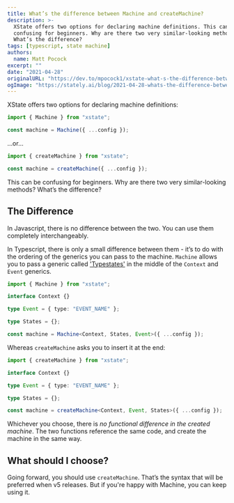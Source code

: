```yaml
---
title: What’s the difference between Machine and createMachine?
description: >-
  XState offers two options for declaring machine definitions. This can be
  confusing for beginners. Why are there two very similar-looking methods?
  What’s the difference?
tags: [typescript, state machine]
authors:
  name: Matt Pocock
excerpt: ""
date: "2021-04-28"
originalURL: "https://dev.to/mpocock1/xstate-what-s-the-difference-between-machine-and-createmachine-15h1"
ogImage: "https://stately.ai/blog/2021-04-28-whats-the-difference-between-machine-and-createmachine.png"
---
```


XState offers two options for declaring machine definitions:

```ts
import { Machine } from "xstate";

const machine = Machine({ ...config });
```

…or…

```ts
import { createMachine } from "xstate";

const machine = createMachine({ ...config });
```

This can be confusing for beginners. Why are there two very similar-looking methods? What’s the difference?

## The Difference

In Javascript, there is no difference between the two. You can use them completely interchangeably.

In Typescript, there is only a small difference between them - it’s to do with the ordering of the generics you can pass to the machine. `Machine` allows you to pass a generic called ['Typestates'](https://xstate.js.org/docs/guides/typescript.html#typestates) in the middle of the `Context` and `Event` generics.

```ts
import { Machine } from "xstate";

interface Context {}

type Event = { type: "EVENT_NAME" };

type States = {};

const machine = Machine<Context, States, Event>({ ...config });
```

Whereas `createMachine` asks you to insert it at the end:

```ts
import { createMachine } from "xstate";

interface Context {}

type Event = { type: "EVENT_NAME" };

type States = {};

const machine = createMachine<Context, Event, States>({ ...config });
```

Whichever you choose, there is _no functional difference in the created machine_. The two functions reference the same code, and create the machine in the same way.

## What should I choose?

Going forward, you should use `createMachine`. That’s the syntax that will be preferred when v5 releases. But if you're happy with Machine, you can keep using it.
